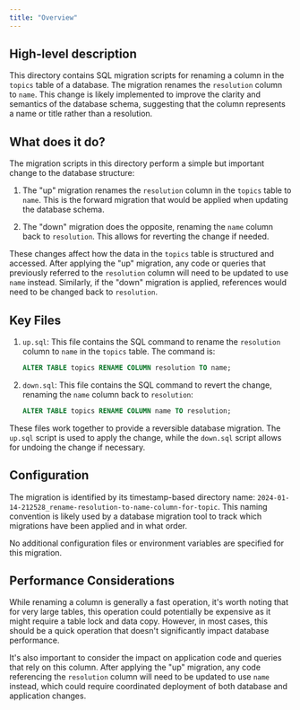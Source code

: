 ```yaml
---
title: "Overview"
---
```


## High-level description

This directory contains SQL migration scripts for renaming a column in the `topics` table of a database. The migration renames the `resolution` column to `name`. This change is likely implemented to improve the clarity and semantics of the database schema, suggesting that the column represents a name or title rather than a resolution.

## What does it do?

The migration scripts in this directory perform a simple but important change to the database structure:

1. The "up" migration renames the `resolution` column in the `topics` table to `name`. This is the forward migration that would be applied when updating the database schema.

2. The "down" migration does the opposite, renaming the `name` column back to `resolution`. This allows for reverting the change if needed.

These changes affect how the data in the `topics` table is structured and accessed. After applying the "up" migration, any code or queries that previously referred to the `resolution` column will need to be updated to use `name` instead. Similarly, if the "down" migration is applied, references would need to be changed back to `resolution`.

## Key Files

1. `up.sql`: This file contains the SQL command to rename the `resolution` column to `name` in the `topics` table. The command is:

   ```sql
   ALTER TABLE topics RENAME COLUMN resolution TO name;
   ```

2. `down.sql`: This file contains the SQL command to revert the change, renaming the `name` column back to `resolution`:

   ```sql
   ALTER TABLE topics RENAME COLUMN name TO resolution;
   ```

These files work together to provide a reversible database migration. The `up.sql` script is used to apply the change, while the `down.sql` script allows for undoing the change if necessary.

## Configuration

The migration is identified by its timestamp-based directory name: `2024-01-14-212528_rename-resolution-to-name-column-for-topic`. This naming convention is likely used by a database migration tool to track which migrations have been applied and in what order.

No additional configuration files or environment variables are specified for this migration.

## Performance Considerations

While renaming a column is generally a fast operation, it's worth noting that for very large tables, this operation could potentially be expensive as it might require a table lock and data copy. However, in most cases, this should be a quick operation that doesn't significantly impact database performance.

It's also important to consider the impact on application code and queries that rely on this column. After applying the "up" migration, any code referencing the `resolution` column will need to be updated to use `name` instead, which could require coordinated deployment of both database and application changes.